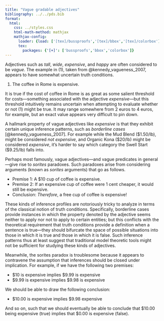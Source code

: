 ```yaml
---
title: "Vague gradable adjectives"
bibliography: ../../pds.bib
format:
  html:
    css: ../styles.css
    html-math-method: mathjax
    mathjax-config:
      loader: {load: ['[tex]/bussproofs','[tex]/bbox','[tex]/colorbox']}
      tex:
        packages: {'[+]': ['bussproofs','bbox','colorbox']}
---
```


Adjectives such as *tall*, *wide*, *expensive*, and *happy* are often considered to be *vague*.
The example in (@ex-coffee), taken from @kennedy_vagueness_2007, appears to have somewhat uncertain truth conditions.

(@ex-coffee) The coffee in Rome is expensive.
  
It is true if the cost of coffee in Rome is as great as some salient threshold for costs---something associated with the adjective *expensive*---but this threshold intuitively remains uncertain when attempting to evaluate whether or not (@ex-coffee) might be true.
It may range somewhere from 2 euros to 4 euros, for example, but an exact value appears very difficult to pin down.

A hallmark property of vague adjectives like *expensive* is that they exhibit certain unique inference patterns, such as *borderline cases* [@kennedy_vagueness_2007].
For example while the Mud Blend ($1.50/lb), might be considered *not expensive*, and Organic Kona ($20/lb) might be considered *expensive*, it's harder to say which category the Swell Start ($9.25/lb) falls into.

Perhaps most famously, vague adjectives---and vague predicates in general---give rise to *sorites* paradoxes.
Such paradoxes arise from considering arguments (known as *sorites* arguments) that go as follows.

- Premise 1: A $10 cup of coffee is expensive. 
- Premise 2: If an expensive cup of coffee were 1 cent cheaper, it would still be expensive.
- Conclusion: *Therefore*, a [free]{.gb-orange} cup of coffee is expensive!
  
These kinds of inference profiles are notoriously tricky to analyze in terms of the classical notion of truth conditions.
Specifically, borderline cases provide instances in which the property denoted by the adjective seems neither to apply nor not to apply to certain entities;
but this conflicts with the theoretical requirement that truth conditions provide a definition when a sentence is true---they should bifurcate the space of possible situations into those in which it is true and those in which it is false.
Such inference patterns thus at least suggest that traditional model theoretic tools might not be sufficient for studying these kinds of adjectives.

Meanwhile, the sorites paradox is troublesome because it appears to contravene the assumption that inferences should be closed under implication.
For example, if we have the following two premises:

- $10 is expensive implies $9.99 is expensive
- $9.99 is expensive implies $9.98 is expensive

We should be able to draw the following conclusion:

- $10.00 is expensive implies $9.98 expensive

And so on, such that we should eventually be able to conclude that $10.00 being expensive (true) implies that $0.00 is expensive (false).
